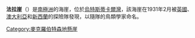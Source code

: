 {{coord|67|34|S|61|29|E|source:GNIS|display=title}}

'''法拉崖'''（{{lang-en|Falla Bluff}}）是[[南極洲|南極洲]]的海崖，位於[[烏特斯蒂卡爾灣|烏特斯蒂卡爾灣]]，該海崖在1931年2月被[[英國|英國]]、[[澳大利亞|澳大利亞]]和[[新西蘭|新西蘭]]的探險隊發現，以隨隊的鳥類學家命名。

{{DEFAULTSORT:Falla Bluff}}
[[Category:麥克羅伯特森地懸崖|Category:麥克羅伯特森地懸崖]]


{{MacRobertsonLand-geo-stub}}
